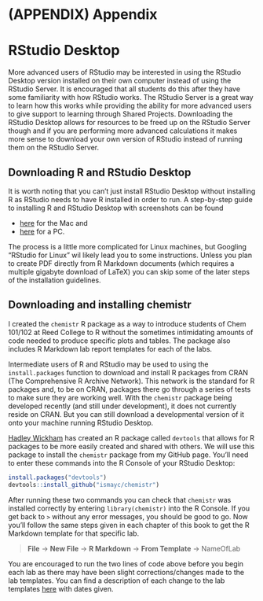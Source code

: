 # (APPENDIX) Appendix {-}

# RStudio Desktop

More advanced users of RStudio may be interested in using the RStudio Desktop version installed on their own computer instead of using the RStudio Server.  It is encouraged that all students do this after they have some familiarity with how RStudio works.  The RStudio Server is a great way to learn how this works while providing the ability for more advanced users to give support to learning through Shared Projects.  Downloading the RStudio Desktop allows for resources to be freed up on the RStudio Server though and if you are performing more advanced calculations it makes more sense to download your own version of RStudio instead of running them on the RStudio Server.

## Downloading R and RStudio Desktop

It is worth noting that you can't just install RStudio Desktop without installing R as RStudio needs to have R installed in order to run.  A step-by-step guide to installing R and RStudio Desktop with screenshots can be found

- [here](http://www.reed.edu/data-at-reed/software/R/r_studio.html) for the Mac and
- [here](http://www.reed.edu/data-at-reed/software/R/r_studio_pc.html) for a PC.

The process is a little more complicated for Linux machines, but Googling "RStudio for Linux" wil likely lead you to some instructions.  Unless you plan to create PDF directly from R Markdown documents (which requires a multiple gigabyte download of LaTeX) you can skip some of the later steps of the installation guidelines.

## Downloading and installing chemistr

I created the `chemistr` R package as a way to introduce students of Chem 101/102 at Reed College to R without the sometimes intimidating amounts of code needed to produce specific plots and tables.  The package also includes R Markdown lab report templates for each of the labs.  

Intermediate users of R and RStudio may be used to using the `install.packages` function to download and install R packages from CRAN (The Comprehensive R Archive Network).  This network is the standard for R packages and, to be on CRAN, packages there go through a series of tests to make sure they are working well.  With the `chemistr` package being developed recently (and still under development), it does not currently reside on CRAN.  But you can still download a developmental version of it onto your machine running RStudio Desktop.

[Hadley Wickham](http://hadley.nz/) has created an R package called `devtools` that allows for R packages to be more easily created and shared with others.  We will use this package to install the `chemistr` package from my GitHub page.  You'll need to enter these commands into the R Console of your RStudio Desktop:

```r
install.packages("devtools")
devtools::install_github("ismayc/chemistr")
```

After running these two commands you can check that `chemistr` was installed correctly by entering `library(chemistr)` into the R Console.  If you get back to `>` without any error messages, you should be good to go.  Now you'll follow the same steps given in each chapter of this book to get the R Markdown template for that specific lab.  

> **File** -> **New File** -> **R Markdown** -> **From Template** -> NameOfLab

You are encouraged to run the two lines of code above before you begin each lab as there may have been slight corrections/changes made to the lab templates.  You can find a description of each change to the lab templates [here](https://github.com/ismayc/chemistr/blob/master/NEWS.md) with dates given.


